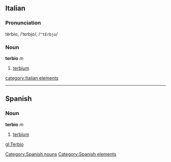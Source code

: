 ==Italian==
===Pronunciation===
tèrbio, /ˈtɛrbjo/, /<tt>"tErbjo</tt>/
===Noun===
'''terbio''' ''m''

# [[terbium]]

[[category:Italian elements]]
----

== Spanish ==
=== Noun ===
'''terbio''' ''m''
# [[terbium]]

[[Category:Spanish nouns]]
[[Category:Spanish elements]]

[[gl:Terbio]]